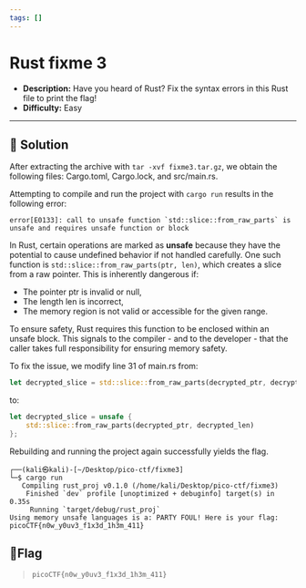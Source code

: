 ---
tags: []
---
# Rust fixme 3

- **Description:** Have you heard of Rust? Fix the syntax errors in this Rust file to print the flag!
- **Difficulty:** Easy

---

## 🔎 Solution
After extracting the archive with `tar -xvf fixme3.tar.gz`, we obtain the following files: Cargo.toml, Cargo.lock, and src/main.rs.

Attempting to compile and run the project with `cargo run` results in the following error:
```
error[E0133]: call to unsafe function `std::slice::from_raw_parts` is unsafe and requires unsafe function or block
```
In Rust, certain operations are marked as **unsafe** because they have the potential to cause undefined behavior if not handled carefully. 
One such function is `std::slice::from_raw_parts(ptr, len)`, which creates a slice from a raw pointer. 
This is inherently dangerous if:
- The pointer ptr is invalid or null,
- The length len is incorrect,
- The memory region is not valid or accessible for the given range.

To ensure safety, Rust requires this function to be enclosed within an unsafe block. 
This signals to the compiler - and to the developer - that the caller takes full responsibility for ensuring memory safety.

To fix the issue, we modify line 31 of main.rs from:
```rust
let decrypted_slice = std::slice::from_raw_parts(decrypted_ptr, decrypted_len);
```
to:
```rust
let decrypted_slice = unsafe {
    std::slice::from_raw_parts(decrypted_ptr, decrypted_len)
};
```
Rebuilding and running the project again successfully yields the flag.
```
┌──(kali㉿kali)-[~/Desktop/pico-ctf/fixme3]
└─$ cargo run           
   Compiling rust_proj v0.1.0 (/home/kali/Desktop/pico-ctf/fixme3)
    Finished `dev` profile [unoptimized + debuginfo] target(s) in 0.35s
     Running `target/debug/rust_proj`
Using memory unsafe languages is a: PARTY FOUL! Here is your flag: picoCTF{n0w_y0uv3_f1x3d_1h3m_411}
```
## 🚩Flag
> `picoCTF{n0w_y0uv3_f1x3d_1h3m_411}`
